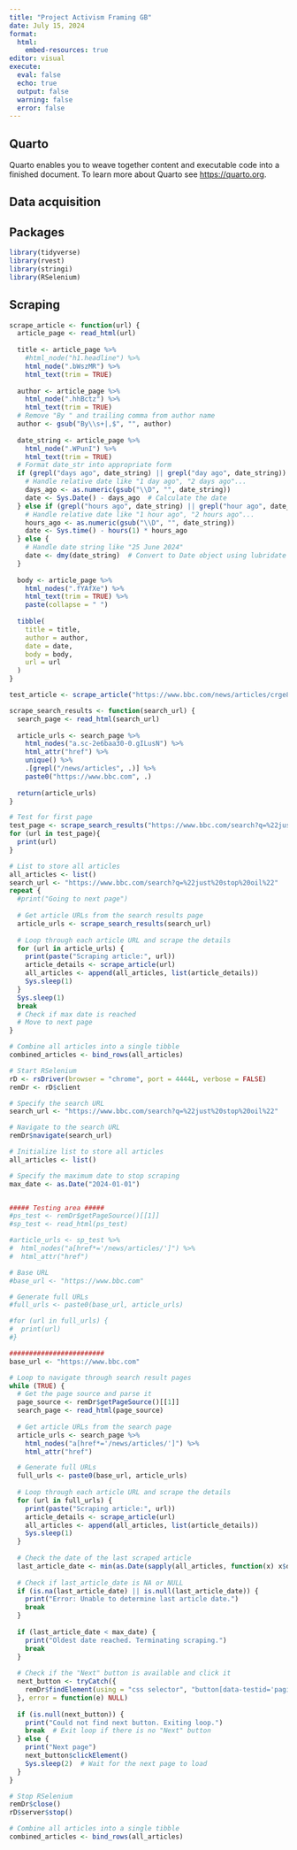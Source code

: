 ```yaml
---
title: "Project Activism Framing GB"
date: July 15, 2024
format: 
  html:
    embed-resources: true
editor: visual
execute: 
  eval: false
  echo: true
  output: false
  warning: false
  error: false
---
```


## Quarto

Quarto enables you to weave together content and executable code into a finished document. To learn more about Quarto see <https://quarto.org>.

## Data acquisition

## Packages

```r
library(tidyverse)
library(rvest)
library(stringi)
library(RSelenium)
```

## Scraping

```r
scrape_article <- function(url) {
  article_page <- read_html(url)
  
  title <- article_page %>%
    #html_node("h1.headline") %>%
    html_node(".bWszMR") %>%
    html_text(trim = TRUE)
  
  author <- article_page %>%
    html_node(".hhBctz") %>%
    html_text(trim = TRUE)
  # Remove "By " and trailing comma from author name
  author <- gsub("By\\s+|,$", "", author)
  
  date_string <- article_page %>%
    html_node(".WPunI") %>%
    html_text(trim = TRUE)
  # Format date_str into appropriate form
  if (grepl("days ago", date_string) || grepl("day ago", date_string)) {
    # Handle relative date like "1 day ago", "2 days ago"...
    days_ago <- as.numeric(gsub("\\D", "", date_string))  
    date <- Sys.Date() - days_ago  # Calculate the date
  } else if (grepl("hours ago", date_string) || grepl("hour ago", date_string)) {
    # Handle relative date like "1 hour ago", "2 hours ago"...
    hours_ago <- as.numeric(gsub("\\D", "", date_string))
    date <- Sys.time() - hours(1) * hours_ago 
  } else {
    # Handle date string like "25 June 2024"
    date <- dmy(date_string)  # Convert to Date object using lubridate
  }
  
  body <- article_page %>%
    html_nodes(".fYAfXe") %>%
    html_text(trim = TRUE) %>%
    paste(collapse = " ")
  
  tibble(
    title = title,
    author = author,
    date = date,
    body = body,
    url = url
  )
}

test_article <- scrape_article("https://www.bbc.com/news/articles/crge8vjg8y3o")

scrape_search_results <- function(search_url) {
  search_page <- read_html(search_url)
  
  article_urls <- search_page %>%
    html_nodes("a.sc-2e6baa30-0.gILusN") %>%
    html_attr("href") %>%
    unique() %>%
    .[grepl("/news/articles", .)] %>%
    paste0("https://www.bbc.com", .)
  
  return(article_urls)
}

# Test for first page
test_page <- scrape_search_results("https://www.bbc.com/search?q=%22just%20stop%20oil%22")
for (url in test_page){
  print(url)
}
```

```r
# List to store all articles
all_articles <- list()
search_url <- "https://www.bbc.com/search?q=%22just%20stop%20oil%22"
repeat {
  #print("Going to next page")
  
  # Get article URLs from the search results page
  article_urls <- scrape_search_results(search_url)
  
  # Loop through each article URL and scrape the details
  for (url in article_urls) {
    print(paste("Scraping article:", url))
    article_details <- scrape_article(url)
    all_articles <- append(all_articles, list(article_details))
    Sys.sleep(1)
  }
  Sys.sleep(1)
  break
  # Check if max date is reached
  # Move to next page
}

# Combine all articles into a single tibble
combined_articles <- bind_rows(all_articles)
```

```r
# Start RSelenium
rD <- rsDriver(browser = "chrome", port = 4444L, verbose = FALSE)
remDr <- rD$client

# Specify the search URL
search_url <- "https://www.bbc.com/search?q=%22just%20stop%20oil%22"

# Navigate to the search URL
remDr$navigate(search_url)

# Initialize list to store all articles
all_articles <- list()

# Specify the maximum date to stop scraping
max_date <- as.Date("2024-01-01") 


##### Testing area #####
#ps_test <- remDr$getPageSource()[[1]]
#sp_test <- read_html(ps_test)

#article_urls <- sp_test %>%
#  html_nodes("a[href*='/news/articles/']") %>%
#  html_attr("href")

# Base URL
#base_url <- "https://www.bbc.com"

# Generate full URLs
#full_urls <- paste0(base_url, article_urls)

#for (url in full_urls) {
#  print(url)
#}

########################
base_url <- "https://www.bbc.com"

# Loop to navigate through search result pages
while (TRUE) {
  # Get the page source and parse it
  page_source <- remDr$getPageSource()[[1]]
  search_page <- read_html(page_source)
  
  # Get article URLs from the search page
  article_urls <- search_page %>%
    html_nodes("a[href*='/news/articles/']") %>%
    html_attr("href")

  # Generate full URLs
  full_urls <- paste0(base_url, article_urls)
  
  # Loop through each article URL and scrape the details
  for (url in full_urls) {
    print(paste("Scraping article:", url))
    article_details <- scrape_article(url)
    all_articles <- append(all_articles, list(article_details))
    Sys.sleep(1)
  }
  
  # Check the date of the last scraped article
  last_article_date <- min(as.Date(sapply(all_articles, function(x) x$date), na.rm = TRUE))
  
  # Check if last_article_date is NA or NULL
  if (is.na(last_article_date) || is.null(last_article_date)) {
    print("Error: Unable to determine last article date.")
    break
  }
  
  if (last_article_date < max_date) {
    print("Oldest date reached. Terminating scraping.")
    break
  }
  
  # Check if the "Next" button is available and click it
  next_button <- tryCatch({
    remDr$findElement(using = "css selector", "button[data-testid='pagination-next-button']")
  }, error = function(e) NULL)
  
  if (is.null(next_button)) {
    print("Could not find next button. Exiting loop.")
    break  # Exit loop if there is no "Next" button
  } else {
    print("Next page")
    next_button$clickElement()
    Sys.sleep(2)  # Wait for the next page to load
  }
}

# Stop RSelenium
remDr$close()
rD$server$stop()

# Combine all articles into a single tibble
combined_articles <- bind_rows(all_articles)

```
